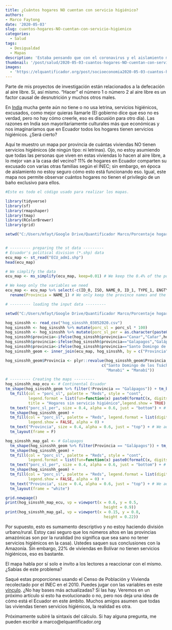 ```yaml
---
title: ¿Cuántos hogares NO cuentan con servicio higiénico?
authors: 
- Marco Faytong
date: '2020-05-03'
slug: cuantos-hogares-NO-cuentan-con-servicio-higienico
categories:
  - Salud
tags:
  - Desigualdad
  - Mapas
description: 'Estaba pensando que con el coronavirus y el aislamiento muchas personas preferirán usar su propio baño y ningún baño más. ¿Todo el mundo en Ecuador puede hacerlo? En otras palabras, ¿todas las viviendas habitadas tienen baño propio? En este mapa lo muestro.'
thumbnail: '/post/salud/2020-05-03-cuantos-hogares-NO-cuentan-con-servicio-higienico.jpg'
images: 
  - 'https://elquantificador.org/post/socioeconomia2020-05-03-cuantos-hogares-NO-cuentan-con-servicio-higienico.jpg'
---
```

Parte  de mis proyectos de investigación están relacionados a la defecación al aire libre. Sí, así mismo. "Hacer" el número 1 o número 2 al aire libre es un factor causal de desnutrición y muchos otros males.

En [India](https://www.nytimes.com/es/2017/09/07/espanol/india-banos-salud.html)  mucha gente aún no tiene o no usa letrina, servicios higiénicos, excusados, como mejor quieras llamarle (El gobierno dice que eso no es verdad, pero no hay cómo creerle, eso es discusión para otro día). Las razones en India son mayoritariamente culturales más que económicas y nos imaginaríamos que en Ecuador todos los hogares tienen servicios higiénicos. ¿Será cierto?

Aquí te muestro un mapa por provincia de cuántas viviendas NO tienen servicios higiénicos (de ningún tipo: ni letrinas). Ojo, no estoy asumiendo que todas las personas que viven en estas viviendas lo hacen al aire libre, a lo mejor van a la casa del vecino? 11% de hogares en Ecuador comparten su excusado con varias otras familias según el INEC; sin embargo, en época de aislamiento no estoy seguro cómo esto está funcionando eso. Igual, este mapa nos permite observar cuántos hogares no tienen el privilegio de un baño exclusivo para ellos.  

```r

#Este es todo el código usado para realizar los mapas.

library(tidyverse)
library(sf)
library(rmapshaper)
library(tmap)
library(RColorBrewer)
library(grid)

setwd("C:/Users/mfayt/Google Drive/Quantificador Marco/Porcentaje hogares sin latrina")


# --------- preparing the st data ---------
# Ecuador's political division (*.shp) data
ecu_map <- st_read("ECU_adm1.shp")
head(ecu_map)

# We simplify the data
ecu_map <- ms_simplify(ecu_map, keep=0.01) # We keep the 0.4% of the polygon

# We keep only the variables we need
ecu_map <- ecu_map %>% select(-c(ID_0, ISO, NAME_0, ID_1, TYPE_1, ENGTYPE_1, NL_NAME_1, VARNAME_1)) %>%
  rename(Provincia = NAME_1) # We only keep the province names and the geometry

```

```r
# --------- loading the input data ---------

setwd("C:/Users/mfayt/Google Drive/Quantificador Marco/Porcentaje hogares sin latrina")

hog_sinsshh <- read_csv("hog_sinsshh_03052020.csv")
hog_sinsshh <- hog_sinsshh %>% mutate(porc_sl = porc_sl * 100)
hog_sinsshh <- hog_sinsshh %>% mutate(porc_sl_per = as.character(paste0(formatC(hog_sinsshh$porc_sl,format = "f", digits = 0), " %")))
hog_sinsshh$provincia<-ifelse(hog_sinsshh$provincia=="Canar","Cañar",hog_sinsshh$provincia)
hog_sinsshh$provincia<-ifelse(hog_sinsshh$provincia=="Galapagos","Galápagos",hog_sinsshh$provincia)
hog_sinsshh$provincia<-ifelse(hog_sinsshh$provincia=="Santo Domingo de los Tsachilas","Santo Domingo de los Tsáchilas",hog_sinsshh$provincia)
hog_sinsshh_geom <- inner_join(ecu_map, hog_sinsshh, by = c("Provincia" = "provincia"))

hog_sinsshh_geom$Provincia <- plyr::revalue(hog_sinsshh_geom$Provincia, 
                                          c("Santo Domingo de los Tsáchilas" = "Sto Dom Tsáchilas", 
                                            "Manabi" = "Manabí"))
```

```r
# --------- Creating the maps ---------
hog_sinsshh_map_ecu <- # Continental Ecuador
tm_shape(hog_sinsshh_geom %>% filter(!Provincia == "Galápagos")) + tm_borders(col = "grey25", lwd = 1, alpha = 0.4) +
  tm_fill(col = "porc_sl", palette = "Reds", style = "cont",
          legend.format = list(fun=function(x) paste0(formatC(x, digits=0, format="f"), " %")), 
          title = "Hogares sin servicio higiénico",legend.show = TRUE) +
  tm_text("porc_sl_per", size = 0.4, alpha = 0.6, just = "bottom") + # We add the number of cases
  tm_shape(hog_sinsshh_geom) +
  tm_fill(col = "porc_sl", palette = "Reds", legend.format = list(digits = 0), 
          legend.show = FALSE, alpha = 0) + 
  tm_text("Provincia", size = 0.4, alpha = 0.6, just = "top") + # We add the pronvince names
  tm_layout(frame = F)

hog_sinsshh_map_gal <- # Galapagos
  tm_shape(hog_sinsshh_geom %>% filter(Provincia == "Galápagos")) + tm_borders(col = "grey25", lwd = 1, alpha = 0.4) +
  tm_shape(hog_sinsshh_geom) +
  tm_fill(col = "porc_sl", palette = "Reds", style = "cont",
          legend.format = list(fun=function(x) paste0(formatC(x, digits=0, format="f"), " %")), legend.show = FALSE) +
  tm_text("porc_sl_per", size = 0.4, alpha = 0.6, just = "bottom") + # We add the number of cases
  tm_shape(hog_sinsshh_geom) +
  tm_fill(col = "porc_sl", palette = "Reds", legend.format = list(digits = 0), 
          legend.show = FALSE, alpha = 0) + 
  tm_text("Provincia", size = 0.4, alpha = 0.6, just = "top") + # We add the pronvince names
  tm_layout(frame = "white")
```


```r
grid.newpage()
print(hog_sinsshh_map_ecu, vp = viewport(x = 0.6, y = 0.5,
                                           height = 0.9))
print(hog_sinsshh_map_gal, vp = viewport(x = 0.15, y = 0.8,
                                           height = 0.22))
```
Por supuesto, esto es sumamento descriptivo y no estoy haciendo  división urbano/rural. Estoy casi seguro que los números altos en las provincias amazónicas son por la ruralidad (no significa que sea sano no tener servicios higiénicos en la casa). Ustedes saquen sus conclusiones con la Amazonía. Sin embargo, 22% de viviendas en Bolívar no tienen servicios higiénicos, eso es bastante. 

El mapa habla por sí solo e invito a los lectores a reaccionar con el mismo. ¿Sabías de este problema?

Saqué estas proporciones usando el Censo de Población y Vivienda recolectado por el INEC en el 2010. Puedes jugar con las variables en este [vínculo](http://redatam.inec.gob.ec/cgibin/RpWebEngine.exe/PortalAction?&MODE=MAIN&BASE=CPV2010&MAIN=WebServerMain.inl). ¿No hay bases más actualizadas? Sí las hay. Veremos en un próximo artículo si esto ha evolucionado o no, pero nos deja una idea de cómo está el Ecuador en este ámbito. Muchos amigos asumen que todas las viviendas tienen servicios higiénicos, la realidad es otra.

Próximamente subiré la sintaxis del cálculo. Si hay alguna pregunta, me pueden escribir a marco@elquantificador.org